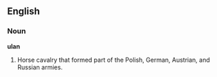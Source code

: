 ==English==

===Noun===

'''ulan'''

#Horse cavalry that formed part of the Polish, German, Austrian, and Russian armies.